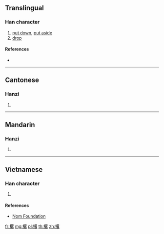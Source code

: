==Translingual==

===Han character===
{{Han char|rn=64|rad=手|as=11|sn=14|four=56064|canj=QWHR|ids=⿰扌畧}}

# [[put down]], [[put aside]]
# [[drop]]

====References====
* {{Han ref|kx=0453.191|dkj=12673|hdz=31946.050|uh=6482|ud=25730|bh=E1E6|bd=57830}}

----

==Cantonese==

===Hanzi===
{{yue-hanzi|jyut=[[liu1]]|y=liu1}}

# {{defn|lang=yue|sort=手11}}

----

==Mandarin==

===Hanzi===
{{cmn-hanzi|pin=[[liào]] ([[liao4]])|wg=liao<sup>4</sup>}}

# {{defn|lang=cmn|sort=手11}}

----

==Vietnamese==

===Han character===
{{vi-hantu|rs=手11|lược}}

# {{defn|lang=vi|sort=手11}}

====References====
* [http://nomfoundation.org/common/nom_details.php?codepoint=6482 Nom Foundation]

[[fr:撂]]
[[mg:撂]]
[[pl:撂]]
[[th:撂]]
[[zh:撂]]